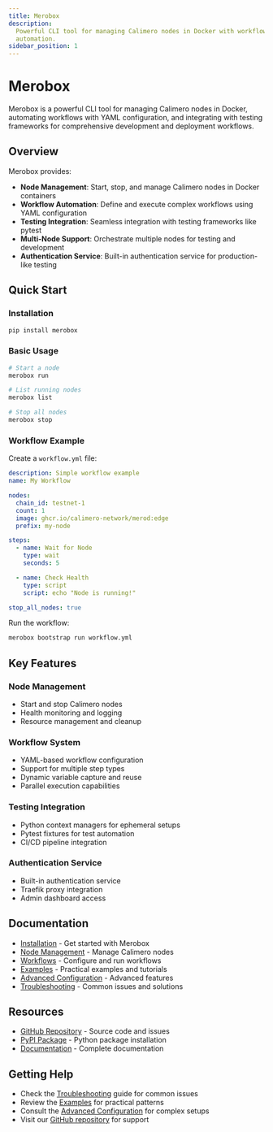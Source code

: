 ```yaml
---
title: Merobox
description:
  Powerful CLI tool for managing Calimero nodes in Docker with workflow
  automation.
sidebar_position: 1
---
```


# Merobox

Merobox is a powerful CLI tool for managing Calimero nodes in Docker, automating
workflows with YAML configuration, and integrating with testing frameworks for
comprehensive development and deployment workflows.

## Overview

Merobox provides:

- **Node Management**: Start, stop, and manage Calimero nodes in Docker
  containers
- **Workflow Automation**: Define and execute complex workflows using YAML
  configuration
- **Testing Integration**: Seamless integration with testing frameworks like
  pytest
- **Multi-Node Support**: Orchestrate multiple nodes for testing and development
- **Authentication Service**: Built-in authentication service for
  production-like testing

## Quick Start

### Installation

```bash
pip install merobox
```

### Basic Usage

```bash
# Start a node
merobox run

# List running nodes
merobox list

# Stop all nodes
merobox stop
```

### Workflow Example

Create a `workflow.yml` file:

```yaml
description: Simple workflow example
name: My Workflow

nodes:
  chain_id: testnet-1
  count: 1
  image: ghcr.io/calimero-network/merod:edge
  prefix: my-node

steps:
  - name: Wait for Node
    type: wait
    seconds: 5

  - name: Check Health
    type: script
    script: echo "Node is running!"

stop_all_nodes: true
```

Run the workflow:

```bash
merobox bootstrap run workflow.yml
```

## Key Features

### Node Management

- Start and stop Calimero nodes
- Health monitoring and logging
- Resource management and cleanup

### Workflow System

- YAML-based workflow configuration
- Support for multiple step types
- Dynamic variable capture and reuse
- Parallel execution capabilities

### Testing Integration

- Python context managers for ephemeral setups
- Pytest fixtures for test automation
- CI/CD pipeline integration

### Authentication Service

- Built-in authentication service
- Traefik proxy integration
- Admin dashboard access

## Documentation

- [Installation](./installation) - Get started with Merobox
- [Node Management](./node-management) - Manage Calimero nodes
- [Workflows](./workflows) - Configure and run workflows
- [Examples](./examples) - Practical examples and tutorials
- [Advanced Configuration](./advanced-configuration) - Advanced features
- [Troubleshooting](./troubleshooting) - Common issues and solutions

## Resources

- [GitHub Repository](https://github.com/calimero-network/merobox) - Source code
  and issues
- [PyPI Package](https://pypi.org/project/merobox/) - Python package
  installation
- [Documentation](https://docs.calimero.network/developer-tools/merobox) -
  Complete documentation

## Getting Help

- Check the [Troubleshooting](./troubleshooting) guide for common issues
- Review the [Examples](./examples) for practical patterns
- Consult the [Advanced Configuration](./advanced-configuration) for complex
  setups
- Visit our [GitHub repository](https://github.com/calimero-network/merobox) for
  support
